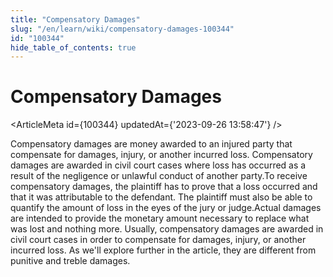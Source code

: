 ```yaml
---
title: "Compensatory Damages"
slug: "/en/learn/wiki/compensatory-damages-100344"
id: "100344"
hide_table_of_contents: true
---
```



# Compensatory Damages

<ArticleMeta id={100344} updatedAt={'2023-09-26 13:58:47'} />
<div className='border-solid border-b border-t-0 my-4 border-[var(--ifm-color-gray-300)]' />

Compensatory damages are money awarded to an injured party that compensate for damages, injury, or another incurred loss. Compensatory damages are awarded in civil court cases where loss has occurred as a result of the negligence or unlawful conduct of another party.To receive compensatory damages, the plaintiff has to prove that a loss occurred and that it was attributable to the defendant. The plaintiff must also be able to quantify the amount of loss in the eyes of the jury or judge.Actual damages are intended to provide the monetary amount necessary to replace what was lost and nothing more. Usually, compensatory damages are awarded in civil court cases in order to compensate for damages, injury, or another incurred loss. As we'll explore further in the article, they are different from punitive and treble damages.
